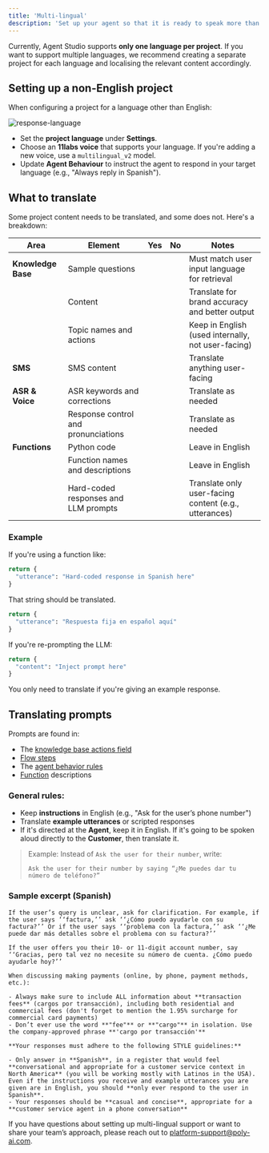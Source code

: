 ```yaml
---
title: 'Multi-lingual'
description: 'Set up your agent so that it is ready to speak more than one language.'
---
```


Currently, Agent Studio supports **only one language per project**. If you want to support multiple languages, we recommend creating a separate project for each language and localising the relevant content accordingly.

## Setting up a non-English project

When configuring a project for a language other than English:

![response-language](/images/choose-response-language.png)

* Set the **project language** under **Settings**.
* Choose an **11labs voice** that supports your language. If you're adding a new voice, use a `multilingual_v2` model.
* Update **Agent Behaviour** to instruct the agent to respond in your target language (e.g., "Always reply in Spanish").

## What to translate

Some project content needs to be translated, and some does not. Here's a breakdown:

| Area               | Element                                          | Yes | No | Notes                                                            |
| ------------------| ------------------------------------------------ | :---------------------------------------------------------------: | :-------------------------------------------------------------: | ---------------------------------------------------------------- |
| **Knowledge Base**| Sample questions                                 | <Icon icon="check" iconType="solid" color="#2ecc71" size={14} /> |                                                                   | Must match user input language for retrieval                     |
|                   | Content                                          | <Icon icon="check" iconType="solid" color="#2ecc71" size={14} /> |                                                                   | Translate for brand accuracy and better output                   |
|                   | Topic names and actions                          |                                                                     | <Icon icon="x" iconType="solid" color="#e74c3c" size={14} />     | Keep in English (used internally, not user-facing)               |
| **SMS**           | SMS content                                      | <Icon icon="check" iconType="solid" color="#2ecc71" size={14} /> |                                                                   | Translate anything user-facing                                   |
| **ASR & Voice**   | ASR keywords and corrections                     | <Icon icon="check" iconType="solid" color="#2ecc71" size={14} /> |                                                                   | Translate as needed                                              |
|                   | Response control and pronunciations              | <Icon icon="check" iconType="solid" color="#2ecc71" size={14} /> |                                                                   | Translate as needed                                              |
| **Functions**     | Python code                                      |                                                                     | <Icon icon="x" iconType="solid" color="#e74c3c" size={14} />     | Leave in English                                                 |
|                   | Function names and descriptions                  |                                                                     | <Icon icon="x" iconType="solid" color="#e74c3c" size={14} />     | Leave in English                                                 |
|                   | Hard-coded responses and LLM prompts             | <Icon icon="check" iconType="solid" color="#2ecc71" size={14} /> |                                                                   | Translate only user-facing content (e.g., utterances)            |

### Example

If you're using a function like:

```python
return {
  "utterance": "Hard-coded response in Spanish here"
}
```

That string should be translated.

```python
return {
  "utterance": "Respuesta fija en español aquí"
}
```

If you're re-prompting the LLM:

```python
return {
  "content": "Inject prompt here"
}
```

You only need to translate if you're giving an example response.

## Translating prompts

Prompts are found in:

* The [knowledge base actions field](/knowledge-base/how-to-setup-action/function-call)
* [Flow steps](/flows/introduction)
* The [agent behavior rules](/rules/introduction)
* [Function](/function/introduction) descriptions

### General rules:

* Keep **instructions** in English (e.g., "Ask for the user’s phone number")
* Translate **example utterances** or scripted responses
* If it's directed at the **Agent**, keep it in English. If it's going to be spoken aloud directly to the **Customer**, then translate it.

> Example: Instead of `Ask the user for their number`, write:
>
> `Ask the user for their number by saying “¿Me puedes dar tu número de teléfono?”`

### Sample excerpt (Spanish)

```
If the user’s query is unclear, ask for clarification. For example, if the user says ‘‘factura,’’ ask ‘‘¿Cómo puedo ayudarle con su factura?’’ Or if the user says ‘‘problema con la factura,’’ ask ‘‘¿Me puede dar más detalles sobre el problema con su factura?’’

If the user offers you their 10- or 11-digit account number, say ‘‘Gracias, pero tal vez no necesite su número de cuenta. ¿Cómo puedo ayudarle hoy?’’

When discussing making payments (online, by phone, payment methods, etc.):

- Always make sure to include ALL information about **transaction fees** (cargos por transacción), including both residential and commercial fees (don't forget to mention the 1.95% surcharge for commercial card payments)
- Don’t ever use the word **"fee"** or **"cargo"** in isolation. Use the company-approved phrase **'cargo por transacción'**

**Your responses must adhere to the following STYLE guidelines:**

- Only answer in **Spanish**, in a register that would feel **conversational and appropriate for a customer service context in North America** (you will be working mostly with Latinos in the USA). Even if the instructions you receive and example utterances you are given are in English, you should **only ever respond to the user in Spanish**.
- Your responses should be **casual and concise**, appropriate for a **customer service agent in a phone conversation**
```

If you have questions about setting up multi-lingual support or want to share your team’s approach, please reach out to [platform-support@poly-ai.com](mailto:platform-support@poly-ai.com).
